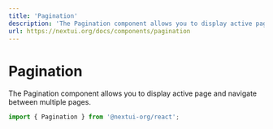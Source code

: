 ```yaml
---
title: 'Pagination'
description: 'The Pagination component allows you to display active page and navigate between multiple pages.'
url: https://nextui.org/docs/components/pagination
---
```


# Pagination

The Pagination component allows you to display active page and navigate between multiple pages.

```jsx
import { Pagination } from '@nextui-org/react';
```